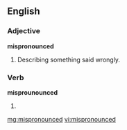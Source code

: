 ==English==

===Adjective===
'''mispronounced'''

# Describing something said wrongly.

===Verb===
'''misprounounced'''

# {{past of|[[mispronounce]]}}

[[mg:mispronounced]]
[[vi:mispronounced]]